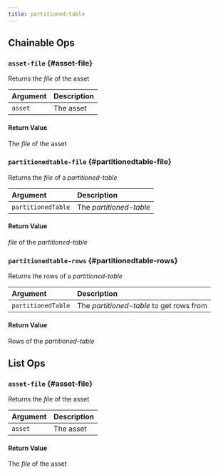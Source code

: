 ```yaml
---
title: partitioned-table
---
```

## Chainable Ops
### `asset-file` {#asset-file}

Returns the _file_ of the asset

| Argument | Description |
| :--- | :--- |
| `asset` | The asset |

#### Return Value
The _file_ of the asset

### `partitionedtable-file` {#partitionedtable-file}

Returns the _file_ of a _partitioned-table_

| Argument | Description |
| :--- | :--- |
| `partitionedTable` | The _partitioned-table_ |

#### Return Value
_file_ of the _partitioned-table_

### `partitionedtable-rows` {#partitionedtable-rows}

Returns the rows of a _partitioned-table_

| Argument | Description |
| :--- | :--- |
| `partitionedTable` | The _partitioned-table_ to get rows from |

#### Return Value
Rows of the _partitioned-table_


## List Ops
### `asset-file` {#asset-file}

Returns the _file_ of the asset

| Argument | Description |
| :--- | :--- |
| `asset` | The asset |

#### Return Value
The _file_ of the asset

